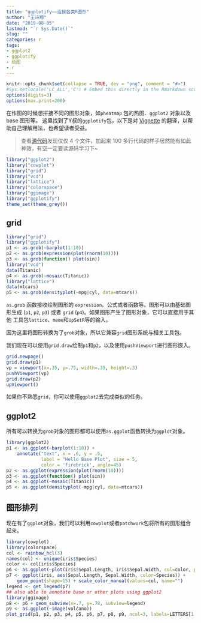 ```yaml
---
title: "ggplotify——连接各类R图形"
author: "王诗翔"
date: "2019-08-05"
lastmod: "`r Sys.Date()`"
slug: ""
categories: r
tags:
- ggplot2
- ggplotify
- 绘图
- r
---
```


```r
knitr::opts_chunk$set(collapse = TRUE, dev = "png", comment = "#>")
#Sys.setlocale('LC_ALL','C') # Embed this directly in the Rmarkdown script that contains the Chinese character comment
options(digits=3)
options(max.print=200)
```

在作图的时候想拼接不同的图形对象，如`pheatmap` 包的热图、`ggplot2` 对象以及 base 图形等。
这里找到了Y叔的`ggplotify`包，以下是对 [Vignette](https://cran.r-project.org/web/packages/ggplotify/vignettes/ggplotify.html) 的翻译，以帮助自己理解用法，也希望读者受益。

> 查看[源代码](https://github.com/GuangchuangYu/ggplotify/tree/master/R)发现仅仅 4 个文件，加起来 100 多行代码的样子居然能有如此神效，有空一定要读源码学习下~

```r
library("ggplot2")
library("cowplot")
library("grid")
library("vcd")
library("lattice")
library("colorspace")
library("ggimage")
library("ggplotify")
theme_set(theme_grey())
```


## grid


```r
library("grid")
library("ggplotify")
p1 <- as.grob(~barplot(1:10))
p2 <- as.grob(expression(plot(rnorm(10))))
p3 <- as.grob(function() plot(sin))
library("vcd")
data(Titanic)
p4 <- as.grob(~mosaic(Titanic))
library("lattice")
data(mtcars)
p5 <- as.grob(densityplot(~mpg|cyl, data=mtcars))
```


`as.grob` 函数接收绘制图形的 `expression`、公式或者函数等。图形可以由基础图形生成
(`p1`, `p2`, `p3`) 或者 `grid` (`p4`)。如果图形产生了图形对象，它可以直接用于其他
工具包`lattice`、`meme`和`UpSetR`等的输入。

因为这里将图形转换为了`grob`对象，所以它兼容`grid`图形系统与相关工具包。

我们现在可以使用`grid.draw`绘制`p1`和`p2`，以及使用`pushViewport`进行图形嵌入。


```r
grid.newpage()
grid.draw(p1)
vp = viewport(x=.35, y=.75, width=.35, height=.3)
pushViewport(vp)
grid.draw(p2)
upViewport()
```

如果你不熟悉`grid`，你可以使用`ggplot2`去完成类似的任务。

## ggplot2

所有可以转换为`grob`对象的图形都可以使用`as.ggplot`函数转换为`ggplot`对象。


```r
library(ggplot2)
p1 <- as.ggplot(~barplot(1:10)) +
    annotate("text", x = .6, y = .5,
             label = "Hello Base Plot", size = 5,
             color = 'firebrick', angle=45)
p2 <- as.ggplot(expression(plot(rnorm(10))))
p3 <- as.ggplot(function() plot(sin))
p4 <- as.ggplot(~mosaic(Titanic))
p5 <- as.ggplot(densityplot(~mpg|cyl, data=mtcars))
```


## 图形排列

现在有了`ggplot`对象，我们可以利用`cowplot`或者`patchwork`包将所有的图形组合起来。

```r
library(cowplot)
library(colorspace)
col <- rainbow_hcl(3)
names(col) <- unique(iris$Species)
color <- col[iris$Species]
p6 <- as.ggplot(~plot(iris$Sepal.Length, iris$Sepal.Width, col=color, pch=15))
p7 <- ggplot(iris, aes(Sepal.Length, Sepal.Width, color=Species)) +
    geom_point(shape=15) + scale_color_manual(values=col, name="")
legend <- get_legend(p7)
## also able to annotate base or other plots using ggplot2
library(ggimage)
p8 <- p6 + geom_subview(x=.7, y=.78, subview=legend)
p9 <- as.ggplot(~image(volcano))
plot_grid(p1, p2, p3, p4, p5, p6, p7, p8, p9, ncol=3, labels=LETTERS[1:9])
```
